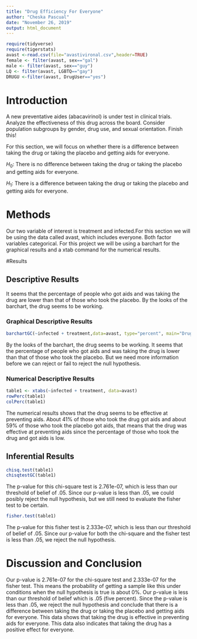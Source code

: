 ```yaml
---
title: "Drug Efficiency For Everyone"
author: "Cheska Pascual"
date: "November 26, 2019"
output: html_document
---
```


```r
require(tidyverse)
require(tigerstats)
avast <-read.csv(file="avastivironal.csv",header=TRUE)
female <- filter(avast, sex=="gal")
male <- filter(avast, sex=="guy")
LQ <- filter(avast, LGBTQ=="gay")
DRUGU <-filter(avast, DrugUser=="yes")
```

# Introduction

<!--In this section you explain what you are trying to show.  Where did the data come from?  What is the research or other question you are trying to answer?.  If you skimp in this section expect to be marked down in your grade. Paint a picture of the project a couple of paragraphs is expected!-->

A new  preventative aides (abacavirinol) is under test in clinical trials. Analyze the effectiveness of this drug across the board. Consider population subgroups by gender, drug use, and sexual orientation. Finish this!

For this section, we will focus on whether there is a difference between taking the drug or taking the placebo and getting aids for everyone.

$H_0$: There is no difference between taking the drug or taking the placebo and getting aids for everyone.

$H_1$: There is a difference between taking the drug or taking the placebo and getting aids for everyone.


# Methods

<!--Decide on your methods:  use "variable analysis" or other appropriate descriptors.  Make sure to choose at least one graphical method and at least one numerical method. Discuss what data manipulations may be needed for example subsetting or other binning procedures and what sort of graphical displays and inferential tools will be used!-->
Our two variable of interest is treatment and infected.For this section we will be using the data called avast, which includes everyone. Both factor variables categorical. For this project we will be using a barchart for the graphical results and a xtab command for the numerical results.

#Results

<!--Divide this section into two sub-sections:  One for your descriptive  results and one for your inferential results.!-->

## Descriptive Results
It seems that the percentage of people who got aids and was taking the drug are lower than that of those who took the placebo. By the looks of the barchart, the drug seems to be working. 

### Graphical Descriptive Results

<!--Graphical results here.  Make sure to show your code.  Provide appropriate labels for axes, giving units if possible, and provide a good title for the graph, too.  Use the graphical results to describe the patterns if any that exist in the data as focused toward the research question. Bottom line is to explain the features of the graph that are relevant to conforming or departing to what is expected by your null hypothesis !-->
```r
barchartGC(~infected + treatment,data=avast, type="percent", main="Drug Efficiency for Everyone")
```

By the looks of the barchart, the drug seems to be working. It seems that the percentage of people who got aids and was taking the drug is lower than that of those who took the placebo. But we need more information before we can reject or fail to reject the null hypothesis.  

### Numerical Descriptive Results

<!--Numerical results go here. Use the numerical results to describe the patterns if any that exist in the data as focused toward the research question!-->
```r
table1 <- xtabs(~infected + treatment, data=avast)
rowPerc(table1)
colPerc(table1)
```

The numerical results shows that the drug seems to be effective at preventing aids. About 41% of those who took the drug got aids and about 59% of those who took the placebo got aids, that means that the drug was effective at preventing aids since the percentage of those who took the drug and got aids is low. 

## Inferential Results

<!--State hypothesis clearly.  Make sure your discussion of the inferential test covers all the aspects that the test output produces, such as test statistic, p-value etc.  Make a decision about the null hypothesis, explain the assumptions on which the selected test/procedure was based, and why the chosen procedure satisfys the assumptions and is appropriate to answer the research question!-->
```r
chisq.test(table1)
chisqtestGC(table1)
```

The p-value for this chi-square test is 2.761e-07, which is less than our threshold of belief of .05. Since our p-value is less than .05, we could posibly reject the null hypothesis, but we still need to evaluate the fisher test to be certain.

```r
fisher.test(table1)
```

The p-value for this fisher test is 2.333e-07, which is less than our threshold of belief of .05. Since our p-value for both the chi-square and the fisher test is less than .05, we reject the null hypothesis. 

# Discussion and Conclusion

<!--Discussion and conclusion here.  If you found a relationship be sure to consider whether the relationship occurs because one of the variavbles causes the other, or whether they perhasps are related for some other reason.  Watch the chapter 6 videos from the GeorgeTown videos collection.!-->
Our p-value is 2.761e-07 for the chi-square test and 2.333e-07 for the fisher test. This means the probability of getting a sample like this under conditions when the null hypothesis is true is about 0%. Our p-value is less than our threshold of belief which is .05 (five percent). Since the p-value is less than .05, we reject the null hypothesis and conclude that there is a difference between taking the drug or taking the placebo and getting aids for everyone. This data shows that taking the drug is effective in preventing aids for everyone. This data also indicates that taking the drug has a positive effect for everyone. 